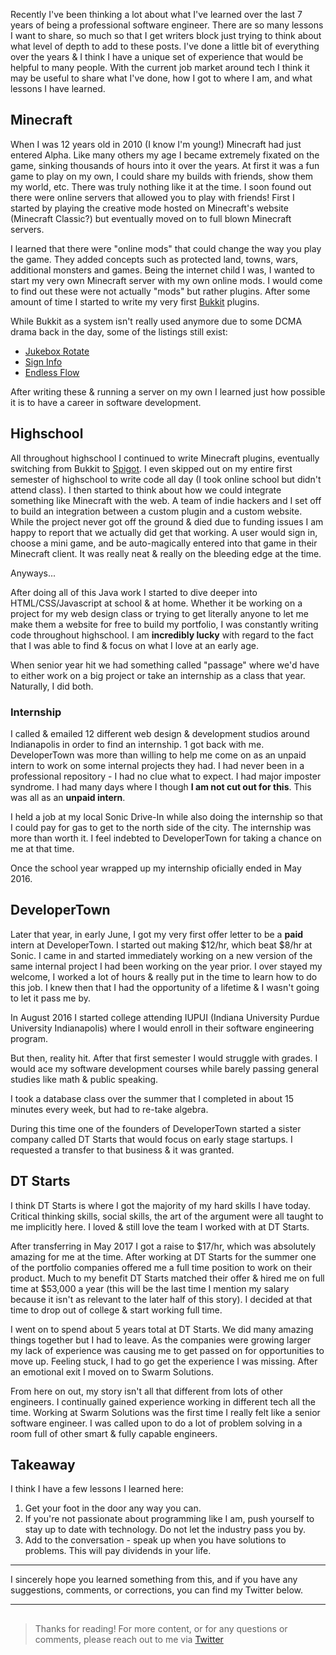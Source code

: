 Recently I've been thinking a lot about what I've learned over the last 7 years of being a professional software engineer. There are so many lessons I want to share, so much so that I get writers block just trying to think about what level of depth to add to these posts. I've done a little bit of everything over the years
& I think I have a unique set of experience that would be helpful to many people. With the current job market around tech I think it may be useful to share what I've done, how I got to where I am, and what lessons I have learned.

## Minecraft

When I was 12 years old in 2010 (I know I'm young!) Minecraft had just entered Alpha. Like many others my age I became extremely fixated on the game, sinking thousands of hours into it over the years. At first it was
a fun game to play on my own, I could share my builds with friends, show them my world, etc. There was truly nothing like it at the time. I soon found out there were online servers that allowed you to play with friends!
First I started by playing the creative mode hosted on Minecraft's website (Minecraft Classic?) but eventually moved on to full blown Minecraft servers.

I learned that there were "online mods" that could change the way you play the game. They added concepts such as protected land, towns, wars, additional monsters and games. Being the internet child I was, I wanted to start my
very own Minecraft server with my own online mods. I would come to find out these were not actually "mods" but rather plugins. After some amount of time I started to write my very first [Bukkit](https://dev.bukkit.org/) plugins.

While Bukkit as a system isn't really used anymore due to some DCMA drama back in the day, some of the listings still exist:

- [Jukebox Rotate](https://dev.bukkit.org/projects/jukeboxrotate)
- [Sign Info](https://dev.bukkit.org/projects/sign-info)
- [Endless Flow](https://dev.bukkit.org/projects/endlessflow)

After writing these & running a server on my own I learned just how possible it is to have a career in software development.

## Highschool

All throughout highschool I continued to write Minecraft plugins, eventually switching from Bukkit to [Spigot](https://www.spigotmc.org/). I even skipped out on my entire first semester of highschool to write code all day (I took online school but didn't attend class).
I then started to think about how we could integrate something like Minecraft with the web. A team of indie hackers and I set off to build an integration between a custom plugin and a custom website. While the project never got off the ground & died due to funding issues
I am happy to report that we actually did get that working. A user would sign in, choose a mini game, and be auto-magically entered into that game in their Minecraft client. It was really neat & really on the bleeding edge at the time.

Anyways...

After doing all of this Java work I started to dive deeper into HTML/CSS/Javascript at school & at home. Whether it be working on a project for my web design class or trying to get literally anyone to let me make them a website for free to build my portfolio, I was
constantly writing code throughout highschool. I am **incredibly lucky** with regard to the fact that I was able to find & focus on what I love at an early age.

When senior year hit we had something called "passage" where we'd have to either work on a big project or take an internship as a class that year. Naturally, I did both.

### Internship

I called & emailed 12 different web design & development studios around Indianapolis in order to find an internship. 1 got back with me. DeveloperTown was more than willing to help me come on as an unpaid intern to work on some internal
projects they had. I had never been in a professional repository - I had no clue what to expect. I had major imposter syndrome. I had many days where I though __I am not cut out for this__. This was all as an **unpaid intern**.

I held a job at my local Sonic Drive-In while also doing the internship so that I could pay for gas to get to the north side of the city. The internship was more than worth it. I feel indebted to DeveloperTown for taking a chance on me at that time.

Once the school year wrapped up my internship oficially ended in May 2016.

## DeveloperTown

Later that year, in early June, I got my very first offer letter to be a **paid** intern at DeveloperTown. I started out making $12/hr, which beat $8/hr at Sonic. I came in and started immediately working on a new version of the same internal project
I had been working on the year prior. I over stayed my welcome, I worked a lot of hours & really put in the time to learn how to do this job. I knew then that I had the opportunity of a lifetime & I wasn't going to let it pass me by.

In August 2016 I started college attending IUPUI (Indiana University Purdue University Indianapolis) where I would enroll in their software engineering program.

But then, reality hit. After that first semester I would struggle with grades. I would ace my software development courses while barely passing general studies like math & public speaking.

I took a database class over the summer that I completed in about 15 minutes every week, but had to re-take algebra.

During this time one of the founders of DeveloperTown started a sister company called DT Starts that would focus on early stage startups. I requested a transfer to that business & it was granted.

## DT Starts

I think DT Starts is where I got the majority of my hard skills I have today. Critical thinking skills, social skills, the art of the argument were all taught to me implicitly here. I loved & still love the team I worked with at DT Starts.

After transferring in May 2017 I got a raise to $17/hr, which was absolutely amazing for me at the time. After working at DT Starts for the summer one of the portfolio companies offered me a full time position to work on their product. Much to my benefit
DT Starts matched their offer & hired me on full time at $53,000 a year (this will be the last time I mention my salary because it isn't as relevant to the later half of this story). I decided at that time to drop out of college & start working full time.

I went on to spend about 5 years total at DT Starts. We did many amazing things together but I had to leave. As the companies were growing larger my lack of experience was causing me to get passed on for opportunities to move up. Feeling stuck, I had to go
get the experience I was missing. After an emotional exit I moved on to Swarm Solutions.

From here on out, my story isn't all that different from lots of other engineers. I continually gained experience working in different tech all the time. Working at Swarm Solutions was the first time I really felt like a senior software engineer. I was called upon
to do a lot of problem solving in a room full of other smart & fully capable engineers.

## Takeaway

I think I have a few lessons I learned here:

1. Get your foot in the door any way you can.
2. If you're not passionate about programming like I am, push yourself to stay up to date with technology. Do not let the industry pass you by.
3. Add to the conversation - speak up when you have solutions to problems. This will pay dividends in your life.

---

I sincerely hope you learned something from this, and if you have any suggestions, comments, or corrections, you can find my Twitter below.

---

> ##

> Thanks for reading! For more content, or for any questions or comments, please reach out to me via [Twitter](https://twitter.com/porter_kalob)

